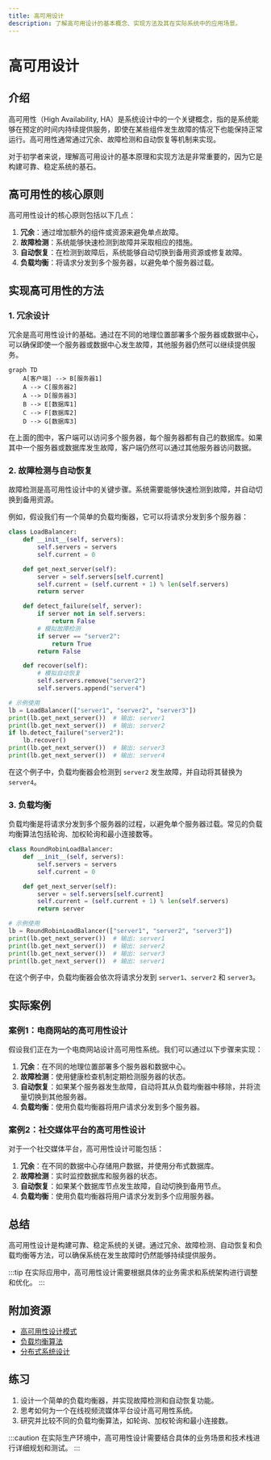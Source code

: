 ```yaml
---
title: 高可用设计
description: 了解高可用设计的基本概念、实现方法及其在实际系统中的应用场景。
---
```


# 高可用设计

## 介绍

高可用性（High Availability, HA）是系统设计中的一个关键概念，指的是系统能够在预定的时间内持续提供服务，即使在某些组件发生故障的情况下也能保持正常运行。高可用性通常通过冗余、故障检测和自动恢复等机制来实现。

对于初学者来说，理解高可用设计的基本原理和实现方法是非常重要的，因为它是构建可靠、稳定系统的基石。

## 高可用性的核心原则

高可用性设计的核心原则包括以下几点：

1. **冗余**：通过增加额外的组件或资源来避免单点故障。
2. **故障检测**：系统能够快速检测到故障并采取相应的措施。
3. **自动恢复**：在检测到故障后，系统能够自动切换到备用资源或修复故障。
4. **负载均衡**：将请求分发到多个服务器，以避免单个服务器过载。

## 实现高可用性的方法

### 1. 冗余设计

冗余是高可用性设计的基础。通过在不同的地理位置部署多个服务器或数据中心，可以确保即使一个服务器或数据中心发生故障，其他服务器仍然可以继续提供服务。

```mermaid
graph TD
    A[客户端] --> B[服务器1]
    A --> C[服务器2]
    A --> D[服务器3]
    B --> E[数据库1]
    C --> F[数据库2]
    D --> G[数据库3]
```

在上面的图中，客户端可以访问多个服务器，每个服务器都有自己的数据库。如果其中一个服务器或数据库发生故障，客户端仍然可以通过其他服务器访问数据。

### 2. 故障检测与自动恢复

故障检测是高可用性设计中的关键步骤。系统需要能够快速检测到故障，并自动切换到备用资源。

例如，假设我们有一个简单的负载均衡器，它可以将请求分发到多个服务器：

```python
class LoadBalancer:
    def __init__(self, servers):
        self.servers = servers
        self.current = 0

    def get_next_server(self):
        server = self.servers[self.current]
        self.current = (self.current + 1) % len(self.servers)
        return server

    def detect_failure(self, server):
        if server not in self.servers:
            return False
        # 模拟故障检测
        if server == "server2":
            return True
        return False

    def recover(self):
        # 模拟自动恢复
        self.servers.remove("server2")
        self.servers.append("server4")

# 示例使用
lb = LoadBalancer(["server1", "server2", "server3"])
print(lb.get_next_server())  # 输出: server1
print(lb.get_next_server())  # 输出: server2
if lb.detect_failure("server2"):
    lb.recover()
print(lb.get_next_server())  # 输出: server3
print(lb.get_next_server())  # 输出: server4
```

在这个例子中，负载均衡器会检测到 `server2` 发生故障，并自动将其替换为 `server4`。

### 3. 负载均衡

负载均衡是将请求分发到多个服务器的过程，以避免单个服务器过载。常见的负载均衡算法包括轮询、加权轮询和最小连接数等。

```python
class RoundRobinLoadBalancer:
    def __init__(self, servers):
        self.servers = servers
        self.current = 0

    def get_next_server(self):
        server = self.servers[self.current]
        self.current = (self.current + 1) % len(self.servers)
        return server

# 示例使用
lb = RoundRobinLoadBalancer(["server1", "server2", "server3"])
print(lb.get_next_server())  # 输出: server1
print(lb.get_next_server())  # 输出: server2
print(lb.get_next_server())  # 输出: server3
print(lb.get_next_server())  # 输出: server1
```

在这个例子中，负载均衡器会依次将请求分发到 `server1`、`server2` 和 `server3`。

## 实际案例

### 案例1：电商网站的高可用性设计

假设我们正在为一个电商网站设计高可用性系统。我们可以通过以下步骤来实现：

1. **冗余**：在不同的地理位置部署多个服务器和数据中心。
2. **故障检测**：使用健康检查机制定期检测服务器的状态。
3. **自动恢复**：如果某个服务器发生故障，自动将其从负载均衡器中移除，并将流量切换到其他服务器。
4. **负载均衡**：使用负载均衡器将用户请求分发到多个服务器。

### 案例2：社交媒体平台的高可用性设计

对于一个社交媒体平台，高可用性设计可能包括：

1. **冗余**：在不同的数据中心存储用户数据，并使用分布式数据库。
2. **故障检测**：实时监控数据库和服务器的状态。
3. **自动恢复**：如果某个数据库节点发生故障，自动切换到备用节点。
4. **负载均衡**：使用负载均衡器将用户请求分发到多个应用服务器。

## 总结

高可用性设计是构建可靠、稳定系统的关键。通过冗余、故障检测、自动恢复和负载均衡等方法，可以确保系统在发生故障时仍然能够持续提供服务。

:::tip
在实际应用中，高可用性设计需要根据具体的业务需求和系统架构进行调整和优化。
:::

## 附加资源

- [高可用性设计模式](https://en.wikipedia.org/wiki/High_availability)
- [负载均衡算法](https://en.wikipedia.org/wiki/Load_balancing_(computing))
- [分布式系统设计](https://en.wikipedia.org/wiki/Distributed_computing)

## 练习

1. 设计一个简单的负载均衡器，并实现故障检测和自动恢复功能。
2. 思考如何为一个在线视频流媒体平台设计高可用性系统。
3. 研究并比较不同的负载均衡算法，如轮询、加权轮询和最小连接数。

:::caution
在实际生产环境中，高可用性设计需要结合具体的业务场景和技术栈进行详细规划和测试。
:::